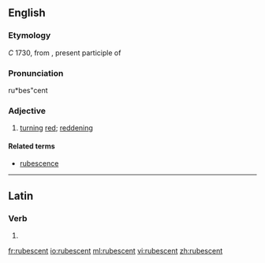 ==English==

===Etymology===
''C'' 1730, from {{etyl|la|en}} {{term|rubescens|lang=la}}, present participle of {{term|rubesco|rubescere|lang=la}}

===Pronunciation===
ru*bes"cent

===Adjective===
{{en-adj}}

# [[turn]]ing [[red]]; [[reddening]]

====Related terms====
* [[rubescence]]

----

==Latin==

===Verb===
{{la-verb-form|rubēscent}}

# {{conjugation of|rubesco|rubēscō|3|p|fut|act|ind|lang=la}}
{{count page|[[Wiktionary:Page count]]}}

[[fr:rubescent]]
[[io:rubescent]]
[[ml:rubescent]]
[[vi:rubescent]]
[[zh:rubescent]]
